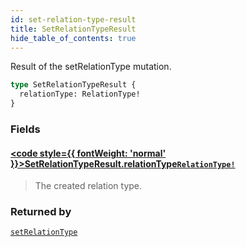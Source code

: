 ```yaml
---
id: set-relation-type-result
title: SetRelationTypeResult
hide_table_of_contents: true
---
```








Result of the setRelationType mutation.

```graphql
type SetRelationTypeResult {
  relationType: RelationType!
}
```


### Fields

#### [<code style={{ fontWeight: 'normal' }}>SetRelationTypeResult.<b>relationType</b></code>](#)<Bullet />[`RelationType!`](/docs/directory-api-reference/schema/relation-types/objects/relation-type) <Badge class="secondary" text="non-null"/> <Badge class="secondary" text="object"/> <Badge class="secondary" text="relation-types"/>
> The created relation type.
> 



### Returned by

[`setRelationType`](/docs/directory-api-reference/schema/relation-types/mutations/set-relation-type)  <Badge class="secondary" text="mutation"/>



